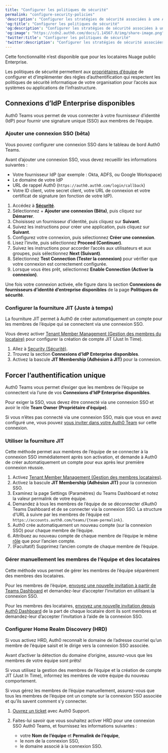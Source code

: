 ```yaml
---
title: "Configurer les politiques de sécurité"
permalink: "configure-security-policies"
'description': "Configurer les stratégies de sécurité associées à une Auth0 team."
'og:title': "Configurer les politiques de sécurité"
'og:description': "Configurer les stratégies de sécurité associées à une Auth0 team."
'og:image': "https://cdn2.auth0.com/docs/1.14567.0/img/share-image.png"
'twitter:title': "Configurer les politiques de sécurité"
'twitter:description': "Configurer les stratégies de sécurité associées à une Auth0 team."
---
```


<Callout icon="file-lines" color="#0EA5E9" iconType="regular">

Cette fonctionnalité n’est disponible que pour les locataires Nuage public Enterprise.

</Callout>

Les politiques de sécurité permettent aux [propriétaires d’équipe](/docs/fr-ca/get-started/auth0-teams/team-member-management) de configurer et d’implémenter des règles d’authentification qui respectent les politiques de sécurité informatique de votre organisation pour l’accès aux systèmes ou applications de l’infrastructure.

## Connexions d’IdP Enterprise disponibles

Auth0 Teams vous permet de vous connecter à votre fournisseur d’identité (<Tooltip href="/docs/docs/fr-ca/glossary?term=idp" tip="Fournisseur d’identité (IdP)
Service de stockage et de gestion des identités numériques." cta="Voir le glossaire">IdP</Tooltip>) pour fournir une signature unique (<Tooltip href="/docs/docs/fr-ca/glossary?term=single-sign-on" tip="Authentification unique (SSO)
Service qui, après qu’un utilisateur se soit connecté à une application, le connecte automatiquement à d’autres applications." cta="Voir le glossaire">SSO</Tooltip>) aux membres de l’équipe.

### Ajouter une connexion SSO (bêta)

Vous pouvez configurer une connexion SSO dans le tableau de bord Auth0 Teams.

<Callout icon="file-lines" color="#0EA5E9" iconType="regular">

Avant d’ajouter une connexion SSO, vous devez recueillir les informations suivantes :

* Votre fournisseur IdP (par exemple : Okta, ADFS, ou Google Workspace)
* Le domaine de votre IdP
* URL de rappel Auth0 (`https://auth0.auth0.com/login/callback`)
* Votre ID client, votre secret client, votre URL de connexion et votre certificat de signature (en fonction de votre IdP).

</Callout>

1. Accédez à [**Sécurité**](https://accounts.auth0.com/teams/#/security-policies).
2. Sélectionnez + **Ajouter une connexion (Bêta)**, puis cliquez sur **Démarrer**.
3. Choisissez un fournisseur d’identité, puis cliquez sur **Suivant**.
4. Suivez les instructions pour créer une application, puis cliquez sur **Suivant**.
5. Configurez votre connexion, puis sélectionnez **Créer une connexion**.
6. Lisez l’invite, puis sélectionnez **Proceed (Continuer)**.
7. Suivez les instructions pour accorder l’accès aux utilisateurs et aux groupes, puis sélectionnez **Next (Suivant)**.
8. Sélectionnez **Test Connection (Tester la connexion)** pour vérifier que votre connexion est correctement configurée.
9. Lorsque vous êtes prêt, sélectionnez **Enable Connection (Activer la connexion)**.

Une fois votre connexion activée, elle figure dans la section **Connexions de fournisseurs d’identité d’entreprise disponibles** de la page **Politiques de sécurité**.

### Configurer la fourniture JIT (Juste à temps)

La fourniture JIT permet à Auth0 de créer automatiquement un compte pour les membres de l’équipe qui se connectent via une connexion SSO.

<Callout icon="file-lines" color="#0EA5E9" iconType="regular">

Vous devez activer [Tenant Member Management (Gestion des membres du locataire)](/docs/fr-ca/get-started/auth0-teams/tenant-member-management) pour configurer la création de compte JIT (Just In Time).

</Callout>

1. Allez à [Security (Sécurité)](https://accounts.auth0.com/teams/#/security-policies).
2. Trouvez la section **Connexions d’IdP Enterprise disponibles**.
3. Activez la bascule **JIT Membership (Adhésion à JIT)** pour la connexion.

## Forcer l’authentification unique

Auth0 Teams vous permet d’exiger que les membres de l’équipe se connectent via l’une de vos **Connexions d’IdP Enterprise disponibles**.

<Callout icon="file-lines" color="#0EA5E9" iconType="regular">

Pour exiger la SSO, vous devez être connecté via une connexion SSO et avoir le rôle **Team Owner (Propriétaire d’équipe)**.

Si vous n’êtes pas connecté via une connexion SSO, mais que vous en avez configuré une, vous pouvez [vous inviter dans votre Auth0 Team](/docs/fr-ca/get-started/auth0-teams/team-member-management) sur cette connexion.

</Callout>

### Utiliser la fourniture JIT

Cette méthode permet aux membres de l’équipe de se connecter à la connexion SSO immédiatement après son activation, et demande à Auth0 de créer automatiquement un compte pour eux après leur première connexion réussie.

1. Activez [Tenant Member Management (Gestion des membres locataires)](/docs/fr-ca/get-started/auth0-teams/tenant-member-management).
2. Activez la bascule **JIT Membership (Adhésion JIT)** pour la connexion SSO.
3. Examinez la page Settings (Paramètres) du Teams Dashboard et notez la valeur permalink de votre équipe.
4. Demandez à tous les membres de l’équipe de se déconnecter d’Auth0 Teams Dashboard et de se connecter via la connexion SSO. La structure d’URL à suivre par les membres de l’équipe est `https://accounts.auth0.com/teams/{team-permalink}`.
5. Auth0 crée automatiquement un nouveau compte (sur la connexion SSO) pour chaque membre de l’équipe.
6. Attribuez au nouveau compte de chaque membre de l’équipe le même [rôle](/docs/fr-ca/get-started/auth0-teams/team-member-management) que pour l’ancien compte.
7. (Facultatif) Supprimez l’ancien compte de chaque membre de l’équipe.

### Gérer manuellement les membres de l’équipe et des locataires

Cette méthode vous permet de gérer les membres de l’équipe séparément des membres des locataires.

Pour les membres de l’équipe, [envoyez une nouvelle invitation à partir de Teams Dashboard](/docs/fr-ca/get-started/auth0-teams/team-member-management) et demandez-leur d’accepter l’invitation en utilisant la connexion SSO.

Pour les membres des locataires, [envoyez une nouvelle invitation depuis Auth0 Dashboard](/docs/fr-ca/get-started/manage-dashboard-access/add-dashboard-users) de la part de chaque locataire dont ils sont membres et demandez-leur d’accepter l’invitation à l’aide de la connexion SSO.

### Configurer Home Realm Discovery (HRD)

Si vous activez HRD, Auth0 reconnaît le domaine de l’adresse courriel qu’un membre de l’équipe saisit et le dirige vers la connexion SSO associée.

<Warning>

Avant d’activer la détection du domaine d’origine, assurez-vous que les membres de votre équipe sont prêts!

Si vous utilisez la gestion des membres de l’équipe et la création de compte JIT (Just In Time), informez les membres de votre équipe du nouveau comportement.

Si vous gérez les membres de l’équipe manuellement, assurez-vous que tous les membres de l’équipe ont un compte sur la connexion SSO associée et qu’ils savent comment s’y connecter.

</Warning>

1. [Ouvrez un ticket](https://support.auth0.com) avec Auth0 Support.
2. Faites-lui savoir que vous souhaitez activer HRD pour une connexion SSO Auth0 Teams, et fournissez les informations suivantes :

   * votre **Nom de l’équipe** et **Permalink de l’équipe**,
   * le nom de la connexion SSO,
   * le domaine associé à la connexion SSO.